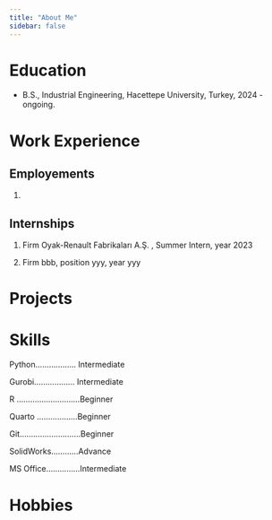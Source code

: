 ```yaml
---
title: "About Me"
sidebar: false 
---
```


# Education

-   B.S., Industrial Engineering, Hacettepe University, Turkey, 2024 - ongoing.

# Work Experience

## Employements

1.  

## Internships

1.  Firm Oyak-Renault Fabrikaları A.Ş. , Summer Intern, year 2023

2.  Firm bbb, position yyy, year yyy

# Projects

# Skills

Python.................. Intermediate

Gurobi.................. Intermediate

R ............................Beginner

Quarto ..................Beginner

Git...........................Beginner

SolidWorks............Advance

MS Office...............Intermediate

# Hobbies
